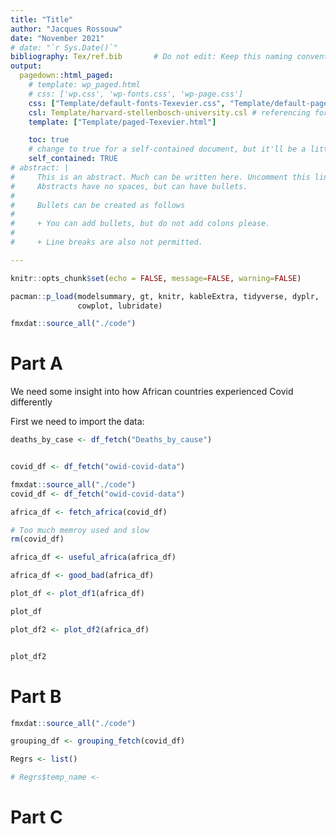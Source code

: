 ```yaml
---
title: "Title"
author: "Jacques Rossouw"
date: "November 2021"
# date: "`r Sys.Date()`"
bibliography: Tex/ref.bib       # Do not edit: Keep this naming convention and location.
output:
  pagedown::html_paged:
    # template: wp_paged.html
    # css: ['wp.css', 'wp-fonts.css', 'wp-page.css']
    css: ["Template/default-fonts-Texevier.css", "Template/default-page-Texevier.css", "Template/default-Texevier.css"]
    csl: Template/harvard-stellenbosch-university.csl # referencing format used.
    template: ["Template/paged-Texevier.html"]

    toc: true
    # change to true for a self-contained document, but it'll be a litte slower for Pandoc to render
    self_contained: TRUE
# abstract: |
#     This is an abstract. Much can be written here. Uncomment this line to go without an abstract.
#     Abstracts have no spaces, but can have bullets.
# 
#     Bullets can be created as follows
# 
#     + You can add bullets, but do not add colons please.
# 
#     + Line breaks are also not permitted.

---
```


```r
knitr::opts_chunk$set(echo = FALSE, message=FALSE, warning=FALSE)

pacman::p_load(modelsummary, gt, knitr, kableExtra, tidyverse, dyplr,
               cowplot, lubridate)

fmxdat::source_all("./code")
```

\newpage

# Part A

We need some insight into how African countries experienced Covid differently

First we need to import the data:

```r

deaths_by_case <- df_fetch("Deaths_by_cause")


covid_df <- df_fetch("owid-covid-data")

```



```r
fmxdat::source_all("./code")
covid_df <- df_fetch("owid-covid-data")

africa_df <- fetch_africa(covid_df)

# Too much memroy used and slow
rm(covid_df)

africa_df <- useful_africa(africa_df)

africa_df <- good_bad(africa_df)

```


```r
plot_df <- plot_df1(africa_df)

plot_df
```


```r
plot_df2 <- plot_df2(africa_df)


plot_df2


```





# Part B

```r

fmxdat::source_all("./code")

grouping_df <- grouping_fetch(covid_df)

```


```r



Regrs <- list()

# Regrs$temp_name <- 


```





# Part C


```r

```


